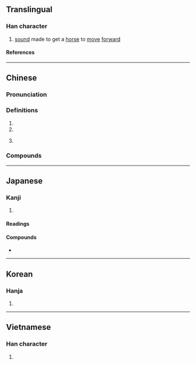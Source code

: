 {{also|哒}}
{{character info}}
==Translingual==

===Han character===
{{Han char|rn=30|rad=口|as=13|sn=16|four=64034|canj=RYGQ|ids=⿰口達}}

# [[sound]] made to get a [[horse]] to [[move]] [[forward]]

====References====
{{Han ref|kx=0209.190|dkj=04353|dj=0432.050|hdz=10681.040|uh=5660}}

----

==Chinese==
{{zh-forms|s=哒}}

===Pronunciation===
{{zh-pron
|m=dā
|c=daat6
|h=pfs=
|md=
|mn=ta̍t
|w=
|x=da
|mc=
|oc=
|cat=n
}}

===Definitions===
{{zh-hanzi}}

# {{n-g|An onomatopoeia.}}
# {{n-g|Used as a phonetic transliteration character.}}
# {{lb|zh|internet slang}} {{zh-alt-form|的|tr=de}} {{attention|zh|Within the context of informal internet text, does this differ from 的 at all in meaning? Is it pronounced dā like the other senses? If so, is it a contraction of 的 + 啊?}}

===Compounds===
{{zh-der|嚈噠|噠嗪|哈噠}}

----

==Japanese==

===Kanji===
{{ja-kanji|rs=口13}}

# {{rfdef|ja|sort=口13}}

====Readings====
{{ja-readings|goon=[[たち]] (tachi)|kanon=[[たつ]] (tatsu)}}

====Compounds====
{{der-top|Compounds}}
* {{ja-r|嚈噠|エフタル|[[Hephthalite]]}}
{{der-bottom}}

----

==Korean==

===Hanja===
{{ko-hanja|hangeul=[[달]]|rv=dal|mr=tal}}

# {{rfdef|ko|sort=口13}}

----

==Vietnamese==

===Han character===
{{vi-readings|reading=đát, đặt, đớt, đạt, thơn, thớt|rs=口13}}

# {{rfdef|vi|sort=口13}}